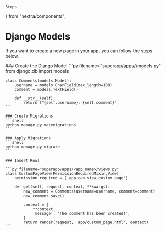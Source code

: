     Steps
} from "nextra/components";

# Django Models

If you want to create a new page in your app, you can follow the steps below.

<Steps>
    ### Create the Django Model
    ```py filename="superapp/apps/<app_name>/models.py"
    from django.db import models

    class Comments(models.Model):
        username = models.CharField(max_length=100)
        comment = models.TextField()

        def __str__(self):
            return f"{self.username}: {self.comment}"
    ```

    ### Create Migrations
    ```shell
    python manage.py makemigrations
    ```

    ### Apply Migrations
    ```shell
    python manage.py migrate
    ```

    ### Insert Rows

    ```py filename="superapp/apps/<app_name>/views.py"
    class CustomPageView(PermissionRequiredMixin,View):
        permission_required = ['app.can_view_custom_page']

        def get(self, request, context, **kwargs):
            new_comment = Comments(username=username, comment=comment)
            new_comment.save()

            context = {
                **context,
                'message': 'The comment has been created!',
            }
            return render(request, 'app/custom_page.html', context)
    ```
</Steps>


